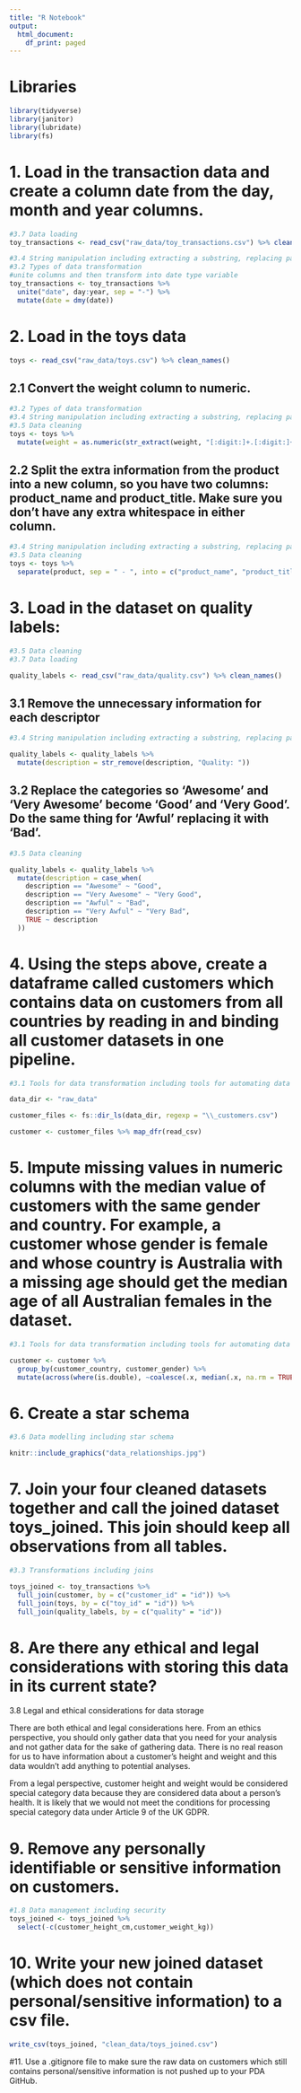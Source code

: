 ```yaml
---
title: "R Notebook"
output:
  html_document:
    df_print: paged
---
```


# Libraries
```r
library(tidyverse)
library(janitor)
library(lubridate)
library(fs)
```

# 1. Load in the transaction data and create a column date from the day, month and year columns.

```r
#3.7 Data loading
toy_transactions <- read_csv("raw_data/toy_transactions.csv") %>% clean_names()
```

```r
#3.4 String manipulation including extracting a substring, replacing part of a string, joining strings and splitting strings
#3.2 Types of data transformation
#unite columns and then transform into date type variable
toy_transactions <- toy_transactions %>% 
  unite("date", day:year, sep = "-") %>% 
  mutate(date = dmy(date))
```

# 2. Load in the toys data
```r
toys <- read_csv("raw_data/toys.csv") %>% clean_names()
```

## 2.1 Convert the weight column to numeric.

```r
#3.2 Types of data transformation
#3.4 String manipulation including extracting a substring, replacing part of a string, joining strings and splitting strings
#3.5 Data cleaning
toys <- toys %>% 
  mutate(weight = as.numeric(str_extract(weight, "[:digit:]+.[:digit:]+")))
```

## 2.2 Split the extra information from the product into a new column, so you have two columns: product_name and product_title. Make sure you don’t have any extra whitespace in either column.

```r
#3.4 String manipulation including extracting a substring, replacing part of a string, joining strings and splitting strings
#3.5 Data cleaning
toys <- toys %>% 
  separate(product, sep = " - ", into = c("product_name", "product_title"))
```



# 3. Load in the dataset on quality labels:

```r
#3.5 Data cleaning
#3.7 Data loading

quality_labels <- read_csv("raw_data/quality.csv") %>% clean_names()
```

## 3.1 Remove the unnecessary information for each descriptor

```r
#3.4 String manipulation including extracting a substring, replacing part of a string, joining strings and splitting strings

quality_labels <- quality_labels %>% 
  mutate(description = str_remove(description, "Quality: "))
```

## 3.2 Replace the categories so ‘Awesome’ and ‘Very Awesome’ become ‘Good’ and ‘Very Good’. Do the same thing for ‘Awful’ replacing it with ‘Bad’.

```r
#3.5 Data cleaning

quality_labels <- quality_labels %>% 
  mutate(description = case_when(
    description == "Awesome" ~ "Good",
    description == "Very Awesome" ~ "Very Good",
    description == "Awful" ~ "Bad",
    description == "Very Awful" ~ "Very Bad",
    TRUE ~ description
  ))
```

# 4. Using the steps above, create a dataframe called customers which contains data on customers from all countries by reading in and binding all customer datasets in one pipeline.

```r
#3.1 Tools for data transformation including tools for automating data transformation

data_dir <- "raw_data"

customer_files <- fs::dir_ls(data_dir, regexp = "\\_customers.csv")

customer <- customer_files %>% map_dfr(read_csv)
```

# 5. Impute missing values in numeric columns with the median value of customers with the same gender and country. For example, a customer whose gender is female and whose country is Australia with a missing age should get the median age of all Australian females in the dataset.

```r
#3.1 Tools for data transformation including tools for automating data transformation

customer <- customer %>% 
  group_by(customer_country, customer_gender) %>% 
  mutate(across(where(is.double), ~coalesce(.x, median(.x, na.rm = TRUE))))
```

# 6. Create a star schema 

```r
#3.6 Data modelling including star schema

knitr::include_graphics("data_relationships.jpg")
```


# 7. Join your four cleaned datasets together and call the joined dataset toys_joined. This join should keep all observations from all tables.

```r
#3.3 Transformations including joins

toys_joined <- toy_transactions %>% 
  full_join(customer, by = c("customer_id" = "id")) %>% 
  full_join(toys, by = c("toy_id" = "id")) %>% 
  full_join(quality_labels, by = c("quality" = "id"))
```

# 8. Are there any ethical and legal considerations with storing this data in its current state?

3.8 Legal and ethical considerations for data storage

There are both ethical and legal considerations here. From an ethics perspective, you should only gather data that you need for your analysis and not gather data for the sake of gathering data. There is no real reason for us to have information about a customer's height and weight and this data wouldn't add anything to potential analyses. 

From a legal perspective, customer height and weight would be considered special category data because they are considered data about a person's health. It is likely that we would not meet the conditions for processing special category data under Article 9 of the UK GDPR.

# 9. Remove any personally identifiable or sensitive information on customers.

```r
#1.8 Data management including security
toys_joined <- toys_joined %>% 
  select(-c(customer_height_cm,customer_weight_kg))
```

# 10. Write your new joined dataset (which does not contain personal/sensitive information) to a csv file.

```r
write_csv(toys_joined, "clean_data/toys_joined.csv")
```

#11. Use a .gitignore file to make sure the raw data on customers which still contains personal/sensitive information is not pushed up to your PDA GitHub.